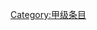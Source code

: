 {{catmore1|[[Wikipedia:琉球专题|Wikipedia:琉球专题]]}}
{{Articles by Quality|topic=琉球|project=琉球|format=toc}}
{{emptycat}}

[[Category:甲级条目|Category:甲级条目]]